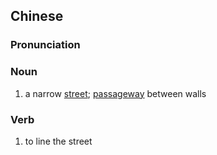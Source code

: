 {{also|夹道}}
==Chinese==
{{zh-forms|s=夹道}}

===Pronunciation===
{{zh-pron
|m=夹dào
|cat=n,v
}}

===Noun===
{{zh-noun}}

# a narrow [[street]]; [[passageway]] between walls

===Verb===
{{zh-verb}}

# to line the street
#: {{zh-x|夾道 歡迎 貴賓|to line the street to welcome a distinguished guest}}